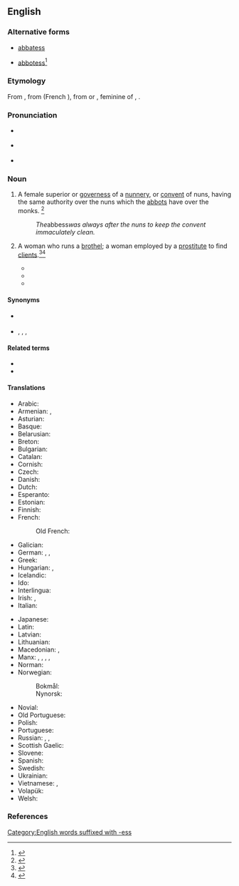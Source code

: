 ==English==
{{Wikisource1911Enc|Abbess}}
{{wikipedia}}

===Alternative forms===
* {{qualifier|obsolete}} [[abbatess]]
* {{qualifier|obsolete}} [[abbotess]]<ref>{{R:CDOE|page=2}}</ref>

===Etymology===
From {{inh|en|enm|abbesse}}, from {{der|en|fro|abeesse}} (French {{m|fr|abbesse}}), from {{der|en|LL.|-}} or {{der|en|EL.|abbatissa}}, feminine of {{der|en|la|abbas}}, {{m|la|abbatis||abbot}}.

===Pronunciation===
* {{a|RP}} {{IPA|/ˈæb.ɪs/|/ˈæb.ɛs/|lang=en}}
* {{a|GenAm}} {{IPA|/ˈæb.ɪs/|/ˈæb.ɛs/|lang=en}}
* {{audio|en-us-abbess.ogg|Audio (US)|lang=en}}

===Noun===
{{en-noun|es}}

# A female superior or [[governess]] of a [[nunnery]], or [[convent]] of nuns, having the same authority over the nuns which the [[abbots]] have over the monks. {{defdate|First attested around 1150 to 1350}}<ref name=SOED>{{R:SOED5|page=3}}</ref>
#: ''The ''abbess'' was always after the nuns to keep the convent immaculately clean.''
# {{lb|en|archaic|British slang}} A woman who runs a [[brothel]]; a woman employed by a [[prostitute]] to find [[client]]s.<ref>{{R:Barrere|volume=1|page=3}}</ref><ref>{{R:Farmer|volume=1|pages=3–4}}</ref>
#* {{quote-book
|year=1770
|first=Samuel
|last=Foote
|authorlink=Samuel Foote
|title=The Lame Lover
|page=12
|url=http://archive.org/stream/lamelovercomedyi00footiala#page/12/mode/2up
|passage=Then lend me your ear—Why last night, as Colonel Kill'em, Sir William Weezy, Lord Frederick Foretop, and I were carelessly sliding the Ranelagh round, picking our teeth, after a damn'd muzzy dinner at Boodle's, who should trip by but an '''abbess''', well known about town, with a smart little nun in her suite.
}}
#* {{quote-book
|year=1793
|first=John
|last=Wolcot
|authorlink=John Wolcot
|title=A Poetical, Serious, and Possibly Impertinent, Epistle to the Pope
|section=Ode II
|page=33
|url=http://archive.org/stream/apoeticalseriou00pindgoog#page/n38/mode/2up
|passage=So an old '''Abbess''' for the rattling Rakes, / A tempting dish of human nature makes, / And dresses up a luscious Maid: / I rather should have said, indeed, ''un''dresses, / To please a youth's unsanctified caresses.
}}
#* {{quote-book
|year=1881
|first=Pierce
|last=Egan
|authorlink=Pierce Egan
|title=Life in London
|chapter=8
|page=205
|url=http://archive.org/stream/tomjerrylifeinlo1881egan#page/204/mode/2up
|passage="I mean to inform you," answered the ''Oxonian'', with a grin on his face, "that those three nymphs, who have so much dazzled your optics, are three nuns, and the plump female is ''Mother'' .... of great notoriety, but generally designated the '''Abbess''' of .... Her residence is at no great distance from one of the royal palaces; and she is distinguished for her bold ingenuous line of conduct in the profession which she has chosen to adopt; so much so, indeed, that she eclipses all her competitors in infamy."
}}

====Synonyms====
* {{sense|female superior of a nunnery}} {{l|en|mother superior}}
* {{sense|woman who runs a brothel}} {{l|en|bawd}}, {{l|en|Covent Garden abbess}}, {{l|en|lady abbess}}, {{l|en|madam}}

====Related terms====
* {{l|en|abbey}}
* {{l|en|abbot}}

====Translations====
{{trans-top|female superior of a nunnery}}
* Arabic: {{t|ar|رئيسَة دير|f}}
* Armenian: {{t+|hy|մայրապետ}}, {{t+|hy|աբբայուհի}}
* Asturian: {{t|ast|abadesa|f}}
* Basque: {{t+|eu|abadesa}}
* Belarusian: {{t|be|абаты́са|f}}
* Breton: {{t+|br|abadez|f}}
* Bulgarian: {{t|bg|игуменка}}
* Catalan: {{t+|ca|abadessa|f}}
* Cornish: {{t+|kw|abases|f}}
* Czech: {{t+|cs|abatyše|f}}
* Danish: {{t+|da|abbedisse|c}}
* Dutch: {{t+|nl|abdis}}
* Esperanto: {{t|eo|abatino}}
* Estonian: {{t+|et|abtiss}}
* Finnish: {{t+|fi|abbedissa}}
* French: {{t+|fr|abbesse|f}}
*: Old French: {{t|fro|abeesse|f}}
* Galician: {{t+|gl|abadesa|f}}
* German: {{t+|de|Äbtissin|f}}, {{t|de|Priorin|f}}, {{t+|de|Oberin|f}} {{gloss|Reverend Mother}}
* Greek: {{t+|el|ηγουμένη}}
* Hungarian: {{t+|hu|apácafőnöknő}}, {{t+|hu|apátnő}}
* Icelandic: {{t+|is|abbadís|f}}
* Ido: {{t+|io|abadino}}
* Interlingua: {{t|ia|Abbatessa}}
* Irish: {{t|ga|ban-ab|f}}, {{t|ga|máthairab|f}}
* Italian: {{t+|it|badessa|f}}
{{trans-mid}}
* Japanese: {{t|ja|[[尼僧]][[院]][[長]]|tr=nisōinchō}}
* Latin: {{t|la|abbatissa}}
* Latvian: {{t+|lv|abate|f}}
* Lithuanian: {{t+|lt|abatė|f}}
* Macedonian: {{t|mk|опатица|f}}, {{t|mk|игуменија|f}}
* Manx: {{t|gv|ard-chaillagh|f}}, {{t|gv|ard-chaillagh ghoo|f}}, {{t|gv|ard-ven reill|f}}, {{t|gv|ben abb|f}}, {{t|gv|moir abb|f}}
* Norman: {{t|nrf|abbêsse|f}} {{qualifier|Jersey}}
* Norwegian:
*: Bokmål: {{t+|nb|abbedisse|m|f}}
*: Nynorsk: {{t|nn|abbedisse|f}}
* Novial: {{t|nov|abata}}
* Old Portuguese: {{t|roa-opt|abadessa|f}}
* Polish: {{t+|pl|przeorysza|f}}
* Portuguese: {{t+|pt|abadessa|f}}
* Russian: {{t+|ru|аббати́са|f}}, {{t+|ru|настоятельница|alt=настоя́тельница (монастыря́)|f}}, {{t+|ru|игу́менья|f}}
* Scottish Gaelic: {{t|gd|ban-aba|f}}
* Slovene: {{t+|sl|opatinja|f}}
* Spanish: {{t+|es|abadesa|f}}
* Swedish: {{t+|sv|abbedissa}}
* Ukrainian: {{t+|uk|абати́са|f}}
* Vietnamese: {{t-check|vi|[[bà]] [[trưởng tu viện]]}} <!-- was "[[bà]] [[trưởng tu viện]]" - assumed sum-of-parts; if an idiom, remove the wikilinks to the individual words. see [[User:Kephir/gadgets/xte#Translation_fixing]] -->, {{t-check|vi|nữ|alt=nữ trưởng tu viện}} <!-- was "[[nữ]] trưởng tu viện" - assumed inflected form or vocalised spelling; please verify if linking is acceptable. see [[User:Kephir/gadgets/xte#Translation_fixing]] -->
* Volapük: {{t+|vo|jilepädan}}
* Welsh: {{t+|cy|abades|f}}
{{trans-bottom}}

===References===
<references/>

[[Category:English words suffixed with -ess]]